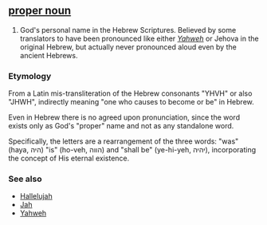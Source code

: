 == [[proper noun]] ==
#God's personal name in the Hebrew Scriptures.  Believed by some translators to have been pronounced like either ''[[Yahweh]]'' or Jehova in the original Hebrew, but actually never pronounced aloud even by the ancient Hebrews.

=== Etymology ===
From a Latin mis-transliteration of the Hebrew consonants "YHVH" or also "JHWH", indirectly meaning "one who causes to become or be" in Hebrew.  

Even in Hebrew there is no agreed upon pronunciation, since the word exists only as God's "proper" name and not as any standalone word. 

Specifically, the letters are a rearrangement of the three words: "was" (haya, היה) "is" (ho-veh, הווה) and "shall be" (ye-hi-yeh, יהיה), incorporating the concept of His eternal existence.


=== See also ===
*[[Hallelujah]]
*[[Jah]]
*[[Yahweh]]